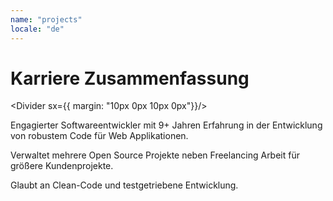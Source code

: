 ```yaml
---
name: "projects"
locale: "de"
---
```




# Karriere Zusammenfassung

<Divider sx={{ margin: "10px 0px 10px 0px"}}/>

Engagierter Softwareentwickler mit 9+ Jahren Erfahrung in der Entwicklung von robustem Code für Web Applikationen.

Verwaltet mehrere Open Source Projekte neben Freelancing Arbeit für größere Kundenprojekte.

Glaubt an Clean-Code und testgetriebene Entwicklung.